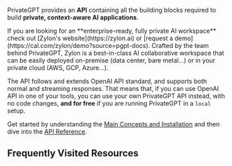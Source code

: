 PrivateGPT provides an **API** containing all the building blocks required to
build **private, context-aware AI applications**.

<Callout intent = "tip">
If you are looking for an **enterprise-ready, fully private AI workspace**
check out [Zylon's website](https://zylon.ai)  or [request a demo](https://cal.com/zylon/demo?source=pgpt-docs).
Crafted by the team behind PrivateGPT, Zylon is a best-in-class AI collaborative
workspace that can be easily deployed on-premise (data center, bare metal...) or in your private cloud (AWS, GCP, Azure...).
</Callout>

The API follows and extends OpenAI API standard, and supports both normal and streaming responses.
That means that, if you can use OpenAI API in one of your tools, you can use your own PrivateGPT API instead,
with no code changes, **and for free** if you are running PrivateGPT in a `local` setup.

Get started by understanding the [Main Concepts and Installation](/installation) and then dive into the [API Reference](/api-reference).

## Frequently Visited Resources

<Cards>
  <Card
    title="Main Concepts"
    icon="fa-solid fa-lines-leaning"
    href="/installation"
  />
  <Card
    title="API Reference"
    icon="fa-solid fa-code"
    href="/api-reference"
  />
  <Card
    title="Twitter"
    icon="fa-brands fa-twitter"
    href="https://twitter.com/PrivateGPT_AI"
  />
  <Card
    title="Discord Server"
    icon="fa-brands fa-discord"
    href="https://discord.gg/bK6mRVpErU"
  />
</Cards>

<br />
